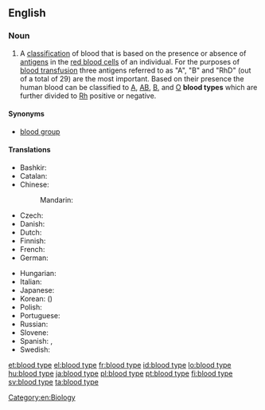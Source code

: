 ==English==
{{wikipedia}}

===Noun===
{{en-noun|head=[[blood]] [[type]]}}

# A [[classification]] of blood that is based on the presence or absence of [[antigen|antigens]] in the [[red blood cell|red blood cells]] of an individual. For the purposes of [[blood transfusion]] three antigens referred to as "A", "B" and "RhD" (out of a total of 29) are the most important. Based on their presence the human blood can be classified to [[A]], [[AB]], [[B]], and [[O]] '''blood types''' which are further divided to [[Rh]] positive or negative.

====Synonyms====
* [[blood group]]

====Translations====
{{trans-top|blood classification}}
* Bashkir: {{t|ba|ҡан төркөмө|tr=qan tӧrkӧmӧ|sc=Cyrl}}
* Catalan: {{t|ca|grup sanguini|m}}
* Chinese:
*: Mandarin: {{t+|cmn|血型|tr=xiěxíng, xuèxíng|sc=Hani}}
* Czech: {{t|cs|krevní skupina|f}}
* Danish: {{t+|da|blodtype}}
* Dutch: {{t+|nl|bloedgroep|f}}
* Finnish: {{t|fi|veriryhmä}}
* French: {{t+|fr|groupe sanguin|m}}
* German: {{t+|de|Blutgruppe|f}}
{{trans-mid}}
* Hungarian: {{t+|hu|vércsoport}}
* Italian: {{t|it|gruppo sanguigno|m}}
* Japanese: {{t|ja|血液型|tr=けつえきがた, ketsuekigata|sc=Jpan}}
* Korean: {{t+|ko|혈액형|sc=Kore}} ({{t+|ko|血液型|sc=Kore}})
* Polish: {{t|pl|grupa krwi|f}}
* Portuguese: {{t|pt|tipo sanguíneo|m}}
* Russian: {{t+|ru|группа крови|f|tr=grúppa króvi|sc=Cyrl}}
* Slovene: {{t+|sl|krvna skupina|f}}
* Spanish: {{t|es|grupo sanguíneo|m}}, {{t|es|tipo de sangre|m}}
* Swedish: {{t+|sv|blodgrupp|c}}
{{trans-bottom}}


[[Category:en:Biology]]


[[et:blood type]]
[[el:blood type]]
[[fr:blood type]]
[[id:blood type]]
[[lo:blood type]]
[[hu:blood type]]
[[ja:blood type]]
[[pl:blood type]]
[[pt:blood type]]
[[fi:blood type]]
[[sv:blood type]]
[[ta:blood type]]